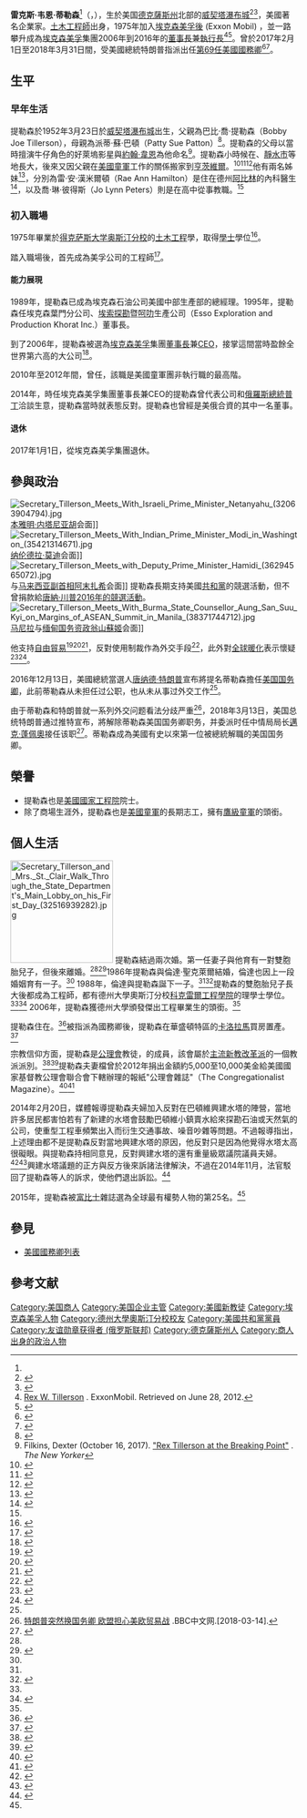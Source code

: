 {{noteTA
|G1=PresidentsUS
|1=zh-hans:蒂勒森;zh-hant:提勒森;zh-tw:提勒森;
|2=zh-cn:克里; zh-tw:凱瑞;zh-hk:克里;
|3=zh-tw:麥克;zh-hans:迈克;zh-hant:邁克;zh-hk:米克;
}}
{{Infobox officeholder
|name         = 雷克斯·提勒森
|original_name ={{lang|en|Rex Tillerson}}
|image        = File:Rex Tillerson official portrait.jpg
|caption      = 美國國務院官方照片
|office       = [[美国国务卿列表|第69任]][[美国国务卿|美国国务卿]]
|president    = [[唐纳德·特朗普|唐纳德·特朗普]]
|deputy       = {{link-en|約翰·J·沙利文|John J. Sullivan}}
|term_start   = 2017年2月1日
|term_end     = 2018年3月31日
|predecessor  = [[約翰·福布斯·凱瑞|約翰·凱瑞]]
|successor    = {{link-en|約翰·J·沙利文|John J. Sullivan}}（代理）<br />[[邁克·蓬佩奧|邁克·蓬佩奧]]
|office1      = [[埃克森美孚|埃克森美孚]][[董事長|董事長]]兼[[CEO|CEO]]
|term_start1  = 2006年1月1日
|term_end1    = 2016年12月14日
|predecessor1 = {{le|李·雷蒙|Lee Raymond}}
|successor1   = {{le|达伦·W·伍兹|Darren W. Woods}}
|office2      = 第33任{{le|美國童軍會長列表|List of national presidents of the Boy Scouts of America|美國童軍會長}}
|term_start2  = 2010年
|term_end2    = 2012年
|predecessor2 = {{le|約翰·戈特沙克|John Gottschalk}}
|successor2   = {{le|韋恩·M·佩里|Wayne M. Perry|韋恩·佩里}}
|birth_name   = Rex Wayne Tillerson
|birth_date   = {{birth date and age|1952|3|23}}
|birth_place  = {{flag|USA|1912}}[[德克萨斯州|德克萨斯州]][[威奇托福尔斯_(得克萨斯州)|威奇托福尔斯]]
|death_date   = 
|death_place  = 
|nationality = {{US}}
|party        = {{GOP}}
|spouse       = 伦達·聖克萊爾
|alma_mater   = {{nowrap|[[得克萨斯大学奥斯汀分校|得克萨斯大学奥斯汀分校]]{{small|（[[理學士|BS]]）}}}}
|awards       = [[鷹級童軍|鷹級童軍]]{{small|(1965)}}<br />[[File:Orden_of_Friendship.png|25px]] [[友谊勋章_(俄罗斯)|友谊勋章]]{{small|（2013）}}
|signature    = Rex Tillerson Signature.svg
}}

'''雷克斯·韦恩·蒂勒森'''<ref name=ckxxw/>（{{lang-en|Rex Wayne Tillerson}}，{{bd|1952年|3月23日}}），生於美国[[德克薩斯州|德克薩斯州]]北部的[[威奇托福爾斯_(德克薩斯州)|威契塔瀑布城]]<ref>{{cite web|url=http://www.dallasnews.com/business/business/2014/09/06/exxon-mobil-ceo-rex-tillerson-an-eagle-scout-to-the-core|title=Exxon Mobil CEO Rex Tillerson an Eagle Scout to the core - Business - Dallas News|date=September 6, 2014|publisher=|access-date=2016-12-11|archive-date=2019-07-22|archive-url=https://web.archive.org/web/20190722210920/http://www.dallasnews.com/business/business/2014/09/06/exxon-mobil-ceo-rex-tillerson-an-eagle-scout-to-the-core|dead-url=no}}</ref><ref>{{Cite web |url=https://familysearch.org/ark:/61903/1:1:V6S5-GLP |title=存档副本 |access-date=2016-12-11 |archive-date=2017-01-26 |archive-url=https://web.archive.org/web/20170126121402/https://familysearch.org/ark:/61903/1:1:V6S5-GLP |dead-url=no }}</ref>，美國著名企業家。[[土木工程師|土木工程師]]出身，1975年加入[[埃克森美孚|埃克森美孚後]] (Exxon Mobil) ，並一路攀升成為[[埃克森美孚|埃克森美孚]]集團2006年到2016年的[[董事長|董事長]]兼[[執行長|執行長]]<ref>[http://www.exxonmobil.com/Corporate/about_who_mgmt_rwt.aspx Rex W. Tillerson] {{Wayback|url=http://www.exxonmobil.com/Corporate/about_who_mgmt_rwt.aspx |date=20131012195354 }}. ExxonMobil. Retrieved on June 28, 2012.</ref><ref>{{cite news|title=Chart: The Largest Companies by Market Cap Over 15 Years|url=http://www.visualcapitalist.com/chart-largest-companies-market-cap-15-years/|date=August 12, 2016|accessdate=December 9, 2016|archive-date=2021-02-28|archive-url=https://web.archive.org/web/20210228073705/https://www.visualcapitalist.com/chart-largest-companies-market-cap-15-years/|dead-url=no}}</ref>。曾於2017年2月1日至2018年3月31日間，受美國總統特朗普指派出任[[美國國務卿列表|第69任]][[美國國務卿|美國國務卿]]<ref>{{Cite web|url=https://m.mingpao.com/ins/instantnews/web_tc/article/20180313/s00005/1520946876240|title=特朗普解僱國務卿蒂勒森　提名中情局長接任|date=2018-03-13|publisher=[[明報|明報]]|accessdate=2018-03-13|archive-date=2018-06-15|archive-url=https://web.archive.org/web/20180615083225/https://m.mingpao.com/ins/instantnews/web_tc/article/20180313/s00005/1520946876240|dead-url=no}}</ref><ref>{{Cite web |url = https://twitter.com/realDonaldTrump/status/973540316656623616 |title = Mike Pompeo, Director of the CIA, will become our new Secretary of State. |work = Donald J. Trump |publisher = [[Twitter|Twitter]] Inc. |date = 2018-03-13 |language = en |accessdate = 2018-03-13 |archive-date = 2018-06-18 |archive-url = https://web.archive.org/web/20180618170209/https://twitter.com/realDonaldTrump/status/973540316656623616 |dead-url = no }}</ref>。

==生平==
===早年生活===
提勒森於1952年3月23日於[[威奇托福爾斯_(德克薩斯州)|威契塔瀑布城]]出生，父親為巴比·喬·提勒森（Bobby Joe Tillerson），母親為派蒂·蘇·巴頓（Patty Sue Patton）<ref>{{cite web|url=https://familysearch.org/ark:/61903/1:1:V6S5-GLP|title=Texas Birth Index, 1903–1997|work=FamilySearch Database|date=December 5, 2014|accessdate=December 15, 2016|archive-date=2017-01-26|archive-url=https://web.archive.org/web/20170126121402/https://familysearch.org/ark:/61903/1:1:V6S5-GLP|dead-url=no}}</ref>。提勒森的父母以當時擅演牛仔角色的好萊塢影星{{link-en|雷克斯·艾倫|Rex Allen}}與[[約翰·韋恩|約翰·韋恩]]為他命名<ref>Filkins, Dexter (October 16, 2017). [https://www.newyorker.com/magazine/2017/10/16/rex-tillerson-at-the-breaking-point "Rex Tillerson at the Breaking Point"] {{Wayback|url=https://www.newyorker.com/magazine/2017/10/16/rex-tillerson-at-the-breaking-point |date=20210321153748 }}. ''The New Yorker''</ref>。提勒森小時候在{{link-en|維農市|Vernon, Texas}}、[[斯蒂爾沃特_(俄克拉何馬州)|靜水市]]等地長大，後來又因父親在[[美國童軍|美國童軍]]工作的關係搬家到[[亨茨維爾_(德克薩斯州)|亨茨維爾]]。<ref name="codys">{{cite news|author=Cody Stark|title=Huntsville High School graduate Rex Tillerson: 'An All-American kid'|url=http://www.itemonline.com/news/local_news/huntsville-high-school-graduate-rex-tillerson-an-all-american-kid/article_24eb750c-973b-59d8-a70c-e5c23d9c7fc3.html|accessdate=April 2, 2017|work=The Huntsville|date=December 23, 2016|archive-date=2021-03-30|archive-url=https://web.archive.org/web/20210330190410/https://www.itemonline.com/news/local_news/huntsville-high-school-graduate-rex-tillerson-an-all-american-kid/article_24eb750c-973b-59d8-a70c-e5c23d9c7fc3.html|dead-url=no}}</ref><ref name="nahal">{{cite news|author=Nahal Toosi|title=Who is Rex Tillerson?|url=http://www.politico.com/story/2017/01/who-is-rex-tillerson-233362|accessdate=April 1, 2017|work=[[Politico|Politico]]|date=January 11, 2017|archive-date=2019-12-29|archive-url=https://web.archive.org/web/20191229152156/https://www.politico.com/story/2017/01/who-is-rex-tillerson-233362|dead-url=no}}</ref><ref name="theal">{{cite book|title=The Alcalde|url=https://books.google.com/books?id=0-MDAAAAMBAJ&pg=PA47|accessdate=April 2, 2017|date=November 2007|publisher=Emmis Communications|page=47|archive-date=2020-08-30|archive-url=https://web.archive.org/web/20200830221700/https://books.google.com/books?id=0-MDAAAAMBAJ&pg=PA47|dead-url=no}}</ref>他有兩名姊妹<ref name="pbpost">{{cite news|author1=Debbie Lord|title=Read Rex Tillerson's opening statement during the Senate confirmation hearing|url=http://www.palmbeachpost.com/news/national/read-rex-tillerson-opening-statement-during-the-senate-confirmation-hearing/brvmU4tnpdHSjTHEmxvAWP/|accessdate=April 1, 2017|work=Palm Beach Post|date=January 11, 2017|archive-date=2017-08-12|archive-url=https://web.archive.org/web/20170812125021/http://www.palmbeachpost.com/news/national/read-rex-tillerson-opening-statement-during-the-senate-confirmation-hearing/brvmU4tnpdHSjTHEmxvAWP/|dead-url=no}}</ref>，分別為雷·安·漢米爾頓（Rae Ann Hamilton）是住在德州[[阿比林_(德克薩斯州)|阿比林]]的內科醫生<ref name=abi>{{cite news|title=Tillerson's sister says he would do 'an incredible job'|url=http://www.reporternews.com/story/news/local/texas/2016/12/13/tillersons-sister-says-he-would-do-incredible-job/95396250/|accessdate=April 1, 2017|work=Abilene Reporter News|date=December 13, 2016|archive-date=2021-03-30|archive-url=https://web.archive.org/web/20210330190333/https://www.reporternews.com/story/news/local/texas/2016/12/13/tillersons-sister-says-he-would-do-incredible-job/95396250/|dead-url=no}}</ref>，以及喬·琳·彼得斯（Jo Lynn Peters）則是在高中從事教職。<ref name="pbpost"/>

===初入職場===
1975年畢業於[[得克萨斯大学奥斯汀分校|得克萨斯大学奥斯汀分校]]的[[土木工程|土木工程]]學，取得[[學士|學士]]學位<ref name="utexas">{{cite web |url=http://www.engr.utexas.edu/alumni/distinguished-alumni/deg/2006 |title=2006 Distinguished Engineering Graduate: Rex W. Tillerson, B.S.C.E. 1975, Chairman and CEO, Exxon Mobil Corporation |publisher=Cockrell School of Engineering, University of Texas |access-date=2016-12-11 |archive-date=2018-03-31 |archive-url=https://web.archive.org/web/20180331021248/http://www.engr.utexas.edu/alumni/distinguished-alumni/deg/2006 |dead-url=no }}</ref>。

踏入職場後，首先成為美孚公司的工程師<ref name=exxon>{{cite web |url=http://corporate.exxonmobil.com/en/company/about-us/management/rex-w-tillerson |title=ExxonMobil: Rex Tillerson |publisher=[[Exxon_Mobil|Exxon Mobil]] |access-date=2016-12-11 |archive-url=https://web.archive.org/web/20161226100400/http://corporate.exxonmobil.com/en/company/about-us/management/rex-w-tillerson |archive-date=2016-12-26 |dead-url=yes }}</ref>。

====能力展現====
1989年，提勒森已成為埃克森石油公司美國中部生產部的總經理。1995年，提勒森任埃克森葉門分公司、[[埃索|埃索探勘]]暨[[呵叻|呵叻]]生產公司（Esso Exploration and Production Khorat Inc.）董事長。

到了2006年，提勒森被選為[[埃克森美孚|埃克森美孚]]集團[[董事長|董事長]]兼[[CEO|CEO]]，接掌這間當時盈餘全世界第六高的大公司<ref name=ckxxw>{{Cite web |url=http://www.cankaoxiaoxi.com/ym/20161214/1518186.shtml |title=12月14日译名发布：Rex Tillerson |author= |date=2016-12-14 |publisher=参考消息网 |language= |accessdate= |quote= |archive-date=2017-11-27 |archive-url=https://web.archive.org/web/20171127233353/http://www.cankaoxiaoxi.com/ym/20161214/1518186.shtml |dead-url=no }}</ref>。

2010年至2012年間，曾任{{link-en|美國童軍團主席|List of national presidents of the Boy Scouts of America}}，該職是美國童軍團非執行職的最高階。

2014年，時任埃克森美孚集團董事長兼CEO的提勒森曾代表公司和[[俄羅斯總統|俄羅斯總統]][[佛拉迪米爾·佛拉迪米羅維奇·普丁|普丁]]洽談生意，提勒森當時就表態反對{{link-en|制裁俄羅斯|International sanctions during the Ukrainian crisis}}。提勒森也曾經是美俄合資的{{link-en|埃克森石油天然氣公司|Exxon Neftegas}}其中一名董事。

====退休====
2017年1月1日，從埃克森美孚集團退休。

==參與政治==
[[File:Secretary_Tillerson_Meets_With_Israeli_Prime_Minister_Netanyahu_(32063904794).jpg|thumb]][[本雅明·内塔尼亚胡|本雅明·内塔尼亚胡]]会面]] 
[[File:Secretary_Tillerson_Meets_With_Indian_Prime_Minister_Modi_in_Washington_(35421314671).jpg|thumb]][[纳伦德拉·莫迪|纳伦德拉·莫迪]]会面]] 
[[File:Secretary_Tillerson_Meets_with_Deputy_Prime_Minister_Hamidi_(36294565072).jpg|thumb]]与[[马来西亚副首相|马来西亚副首相]][[阿末扎希|阿末扎希]]会面]]
提勒森長期支持美國[[共和黨_(美國)|共和黨]]的競選活動，但不曾捐款給[[2016年唐納·川普競選美國總統|唐納·川普2016年的競選活動]]。
[[File:Secretary_Tillerson_Meets_With_Burma_State_Counsellor_Aung_San_Suu_Kyi_on_Margins_of_ASEAN_Summit_in_Manila_(38371744712).jpg|thumb]][[马尼拉|马尼拉]]与[[缅甸|缅甸]][[國務資政_(緬甸)|国务资政]][[翁山蘇姬|翁山蘇姬]]会面]] 

他支持[[自由貿易|自由貿易]]<ref>{{cite news |last=Denning |first=Liam |title=Mr. Exxon Goes to Washington (Maybe) |url=https://www.bloomberg.com/gadfly/articles/2016-12-07/rex-tillerson-secretary-of-state-what-it-would-mean |publisher=Bloomberg L.P. |date=December 7, 2016 |accessdate=2016-12-11 |archive-date=2018-03-07 |archive-url=https://web.archive.org/web/20180307060925/https://www.bloomberg.com/gadfly/articles/2016-12-07/rex-tillerson-secretary-of-state-what-it-would-mean |dead-url=no }}</ref><ref>{{cite news |last=James |first=Osbourne |title=Exxon Mobil CEO Rex Tillerson an Eagle Scout to the core |url=http://www.dallasnews.com/business/business/2014/09/06/exxon-mobil-ceo-rex-tillerson-an-eagle-scout-to-the-core |publisher=Dallas News |date=September 1, 2014 |accessdate=2016-12-11 |archive-date=2019-07-22 |archive-url=https://web.archive.org/web/20190722210920/http://www.dallasnews.com/business/business/2014/09/06/exxon-mobil-ceo-rex-tillerson-an-eagle-scout-to-the-core |dead-url=no }}</ref><ref name=usatoday>{{cite news |last=Nathan |first=Bomey |title=Exxon record in spotlight as Trump interviews CEO |url=http://www.usatoday.com/story/money/2016/12/05/exxonmobil-ceo-rex-tillerson-donald-trump/94987624/ |publisher=[[USA_Today|USA Today]] |date=December 6, 2016 |accessdate=2016-12-11 |archive-date=2021-05-05 |archive-url=https://web.archive.org/web/20210505123506/https://www.usatoday.com/story/money/2016/12/05/exxonmobil-ceo-rex-tillerson-donald-trump/94987624/ |dead-url=no }}</ref>，反對使用制裁作為外交手段<ref>{{cite web |url=http://www.bizjournals.com/dallas/news/2016/12/06/exxon-ceo-tillerson-secretary-of-state.html |title=How Exxon CEO Tillerson feels about sanctions (and other Secretary-related matters) |publisher=Biz Journals |date=December 6, 2016 |access-date=2016-12-11 |archive-date=2018-12-31 |archive-url=https://web.archive.org/web/20181231052431/https://www.bizjournals.com/dallas/news/2016/12/06/exxon-ceo-tillerson-secretary-of-state.html |dead-url=no }}</ref>，此外對[[全球暖化|全球暖化]]表示懷疑<ref>{{cite web |url= https://www.gpo.gov/fdsys/pkg/CHRG-111hhrg76003/pdf/CHRG-111hhrg76003.pdf |title= THE EXXONMOBIL-XTO MERGER: IMPACT ON U.S. ENERGY MARKETS |access-date= 2016-12-11 |archive-date= 2018-10-12 |archive-url= https://web.archive.org/web/20181012141113/https://www.gpo.gov/fdsys/pkg/CHRG-111hhrg76003/pdf/CHRG-111hhrg76003.pdf |dead-url= no }}</ref><ref>{{cite news |last=Schwartz |first=John |date=August 19, 2016 |title=Exxon Mobil Fraud Inquiry Said to Focus More on Future Than Past |url=http://www.nytimes.com/2016/08/20/science/exxon-mobil-fraud-inquiry-said-to-focus-more-on-future-than-past.html |newspaper=[[New_York_Times|New York Times]] |access-date=August 23, 2016 |archive-date=2021-05-11 |archive-url=https://web.archive.org/web/20210511142652/https://www.nytimes.com/2016/08/20/science/exxon-mobil-fraud-inquiry-said-to-focus-more-on-future-than-past.html |dead-url=no }}</ref>。

2016年12月13日，美國總統當選人[[唐纳德·特朗普|唐纳德·特朗普]]宣布將提名蒂勒森擔任[[美國國務卿|美国国务卿]]，此前蒂勒森从未担任过公职，也从未从事过外交工作<ref name=ckxxw/>。

由于蒂勒森和特朗普就一系列外交问题看法分歧严重<ref>[http://www.bbc.com/zhongwen/simp/world-43388981 特朗普突然换国务卿 欧盟担心美欧贸易战] {{Wayback|url=http://www.bbc.com/zhongwen/simp/world-43388981 |date=20190416002036 }}.BBC中文网.[2018-03-14].</ref>，2018年3月13日，美国总统特朗普通过推特宣布，將解除蒂勒森美国国务卿职务，并委派时任中情局局长[[邁克·蓬佩奧|邁克·蓬佩奧]]接任该职<ref>{{Cite web|url=https://twitter.com/realDonaldTrump/status/973540316656623616|title=Mike Pompeo, Director of the CIA, will become our new Secretary of State. He will do a fantastic job! Thank you to Rex Tillerson for his service! Gina Haspel will become the new Director of the CIA, and the first woman so chosen. Congratulations to all!|accessdate=2018-03-14|date=5:44 AM - 13 Mar 2018|last=Trump|first=Donald J.|work=@realDonaldTrump|language=en|archive-date=2018-06-18|archive-url=https://web.archive.org/web/20180618170209/https://twitter.com/realDonaldTrump/status/973540316656623616|dead-url=no}}</ref>。蒂勒森成為美國有史以來第一位被總統解職的美国国务卿。

==榮譽==
*提勒森也是[[美國國家工程院|美國國家工程院]]院士。
*除了商場生涯外，提勒森也是[[美國童軍|美國童軍]]的長期志工，擁有[[鷹級童軍|鷹級童軍]]的頭銜。

==個人生活==
[[File:Secretary_Tillerson_and_Mrs._St._Clair_Walk_Through_the_State_Department's_Main_Lobby_on_his_First_Day_(32516939282).jpg|180px]]
提勒森結過兩次婚。第一任妻子與他育有一對雙胞胎兒子，但後來離婚。<ref name="codys"/><ref name=sco>{{cite book|author=Steve Coll|title=Private Empire: ExxonMobil and American Power|url=https://books.google.com/books?id=AipuCoT96yQC&pg=PT137|accessdate=April 2, 2017|date=May 1, 2012|publisher=Penguin Publishing Group|isbn=978-1-101-57214-6|page=137|archive-date=2020-09-26|archive-url=https://web.archive.org/web/20200926110604/https://books.google.com/books?id=AipuCoT96yQC&pg=PT137|dead-url=no}}</ref>1986年提勒森與倫達·聖克萊爾結婚，倫達也因上一段婚姻育有一子。<ref name=sco/> 1988年，倫達與提勒森誕下一子。<ref name=sco/><ref>{{cite web|url=http://www.referenceforbusiness.com/biography/S-Z/Tillerson-Rex-W-1952.html#b|title=Rex W. Tillerson biography|last=Cordon|first=Matthew C.|work=Encyclopedia of Business, 2nd ed.|accessdate=January 23, 2012|archive-date=2016-03-04|archive-url=https://web.archive.org/web/20160304112520/http://www.referenceforbusiness.com/biography/S-Z/Tillerson-Rex-W-1952.html#b|dead-url=no}}</ref>提勒森的雙胞胎兒子長大後都成為工程師，都有德州大學奧斯汀分校[[科克雷爾工程學院|科克雷爾工程學院]]的理學士學位。<ref name="codys"/><ref name=cocse>{{cite web|title=Tillerson Family Commits $5 Million to Cockrell School of Engineering, Bolsters Engineering Education and Research Center|url=https://news.utexas.edu/2014/04/15/tillerson-family-commits-5-million-to-cockrell-school|work=University of Texas|accessdate=April 2, 2017|date=April 15, 2014|archive-date=2017-04-03|archive-url=https://web.archive.org/web/20170403014902/https://news.utexas.edu/2014/04/15/tillerson-family-commits-5-million-to-cockrell-school|dead-url=no}}</ref> 2006年，提勒森獲德州大學頒發傑出工程畢業生的頭銜。<ref name="utexas"/>

提勒森住在{{link-en|巴頓維|Bartonville, Texas}}。<ref name="cand">{{cite news|author=Candy Evans|title=Rex Tillerson Bought the Late Charles Wyly's Equestrian Ranch in Argyle: Horse Country Just Got Hotter|url=http://candysdirt.com/2016/12/16/will-rex-tillersons-new-job-make-bartonville-even-hotter-horse-country/|accessdate=March 29, 2017|work=CandysDirt.com|date=December 16, 2016|archive-date=2021-02-15|archive-url=https://web.archive.org/web/20210215152303/https://candysdirt.com/2016/12/16/will-rex-tillersons-new-job-make-bartonville-even-hotter-horse-country/|dead-url=no}}</ref>被指派為國務卿後，提勒森在華盛頓特區的[[卡洛拉马_(华盛顿哥伦比亚特区)|卡洛拉馬]]買房置產。<ref>{{cite news|author=Benjamin Freed|title=Rex Tillerson Buys $5.6 Million Kalorama Home|url=https://www.washingtonian.com/2017/02/22/rex-tillerson-buys-5-6-million-kalorama-home/|accessdate=April 21, 2017|work=Washingtonian|date=February 22, 2017|archive-date=2020-11-25|archive-url=https://web.archive.org/web/20201125142352/https://www.washingtonian.com/2017/02/22/rex-tillerson-buys-5-6-million-kalorama-home/|dead-url=no}}</ref>

宗教信仰方面，提勒森是[[公理會|公理會]]教徒，{{link-en|美國國家基督教公理會聯合會|National Association of Congregational Christian Churches}}的成員，該會屬於[[主流新教|主流新教]][[喀爾文主義|改革派]]的一個教派派別。<ref>{{cite web|url=http://religionnews.com/2016/12/14/rex-tillerson-establishment-protestant-secretary-of-state/|title=Rex Tillerson, Establishment Protestant secretary of state|first=Mark|last=Silk|publisher=Religious News Service|date=December 14, 2016|accessdate=February 2, 2017|archive-date=2021-02-07|archive-url=https://web.archive.org/web/20210207012710/https://religionnews.com/2016/12/14/rex-tillerson-establishment-protestant-secretary-of-state/|dead-url=no}}</ref><ref>{{cite book|url=https://books.google.com/books?id=AipuCoT96yQC|title=Private Empire: ExxonMobil and American Power|first=Steve|last=Coll|date=2012|publisher=Penguin|via=Google Books|page=569|access-date=2018-02-02|archive-date=2019-06-10|archive-url=https://web.archive.org/web/20190610044144/https://books.google.com/books?id=AipuCoT96yQC|dead-url=no}}</ref>提勒森夫妻檔曾於2012年捐出金額約5,000至10,000美金給美國國家基督教公理會聯合會下轄辦理的報紙"公理會雜誌"（The Congregationalist Magazine）。<ref>{{cite journal |volume=165 |number=3 |url=http://congregationalist.org/maguploads/magazineissue_43_tc_sept_2013_webcomp.pdf |journal=The Congregationalist |date=September 2013 |page=7 |title=Honor Roll of Distinguished Individual Donors |author= |access-date=2018-02-02 |archive-url=https://web.archive.org/web/20160309195812/http://www.congregationalist.org/MagUploads/MagazineIssue_43_TC_sept_2013_webcomp.pdf |archive-date=2016-03-09 |dead-url=yes }}</ref><ref name=CongregationalistDonor>{{cite web|url=http://congregationalist.org/Donations.aspx|title=Donations|work=The Congregationalist|accessdate=February 3, 2017|archive-url=https://web.archive.org/web/20171107023953/http://congregationalist.org/Donations.aspx|archive-date=2017-11-07|dead-url=yes}}</ref>

2014年2月20日，媒體報導提勒森夫婦加入反對在巴頓維興建水塔的陣營，當地許多居民都害怕若有了新建的水塔會鼓勵巴頓維小鎮賣水給來探勘石油或天然氣的公司，使重型工程車頻繁出入而衍生交通事故、噪音吵雜等問題。不過報導指出，上述理由都不是提勒森反對當地興建水塔的原因，他反對只是因為他覺得水塔太高很礙眼。與提勒森持相同意見，反對興建水塔的還有重量級眾議院議員{{link-en|迪克·阿邁|Dick Armey}}夫婦。<ref name="fracking_reuters">{{cite news|url=https://www.reuters.com/article/2014/02/26/us-usa-fracking-tillerson-idUSBREA1P24O20140226|title=Exxon Mobil CEO welcomes fracking, but not water tower in his backyard|first=Marice|last=Richter|work=Reuters|date=February 26, 2014|accessdate=2018-02-02|archive-date=2015-09-24|archive-url=https://web.archive.org/web/20150924194020/http://www.reuters.com/article/2014/02/26/us-usa-fracking-tillerson-idUSBREA1P24O20140226|dead-url=yes}}</ref><ref name="fracking_wsj">{{cite news|url=https://www.wsj.com/articles/SB10001424052702304899704579391181466603804|title=Exxon CEO Joins Suit Citing Fracking Concerns|work=The Wall Street Journal|first=Daniel|last=Gilbert|date=February 20, 2014|accessdate=2018-02-02|archive-date=2021-03-23|archive-url=https://web.archive.org/web/20210323021126/https://www.wsj.com/articles/SB10001424052702304899704579391181466603804|dead-url=no}}</ref>興建水塔議題的正方與反方後來訴諸法律解決，不過在2014年11月，法官駁回了提勒森等人的訴求，使他們退出訴訟。<ref>{{cite news|title=Rex Tillerson drops out of water tower lawsuit in Bartonville|first=Nicholas|last=Sakelaris|work=Dallas Business Journal|url=http://www.bizjournals.com/dallas/news/2014/04/21/rex-tillerson-dropsout-of-water-tower-lawsuit-in.html|date=April 21, 2014|accessdate=November 28, 2014|archive-date=2019-10-09|archive-url=https://web.archive.org/web/20191009201653/https://www.bizjournals.com/dallas/news/2014/04/21/rex-tillerson-dropsout-of-water-tower-lawsuit-in.html|dead-url=no}}</ref>

2015年，提勒森被[[富比士|富比士]]雜誌選為全球最有權勢人物的第25名。<ref name="abi"/>

==參見==
*[[美國國務卿列表|美國國務卿列表]]

==參考文献==
{{reflist|2}}

{{美国国务卿}}
{{Donald Trump cabinet}}
{{Authority control}}
{{DEFAULTSORT:Tillerson, Rex}}

[[Category:美国商人|Category:美国商人]]
[[Category:美国企业主管|Category:美国企业主管]]
[[Category:美國新教徒|Category:美國新教徒]]
[[Category:埃克森美孚人物|Category:埃克森美孚人物]]
[[Category:德州大學奧斯汀分校校友|Category:德州大學奧斯汀分校校友]]
[[Category:美國共和黨黨員|Category:美國共和黨黨員]]
[[Category:友谊勋章获得者_(俄罗斯联邦)|Category:友谊勋章获得者 (俄罗斯联邦)]]
[[Category:德克薩斯州人|Category:德克薩斯州人]]
[[Category:商人出身的政治人物|Category:商人出身的政治人物]]